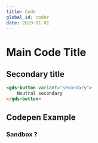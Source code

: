 ```yaml
---
title: Code
global_id: coder
date: 2019-01-01
---
```


# Main Code Title

## Secondary title

```html
<gds-button variant="secondary">
    Neutral secondary
</gds-button>
```

## Codepen Example

<Pen />

### Sandbox ?

<Sandbox />
